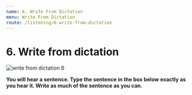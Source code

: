 ```yaml
---
name: 6. Write From Dictation
menu: Write From Dictation
route: /listening/6-write-from-dictation
---
```


# 6. Write from dictation

<Image src="/public/write-from-dictation-6.jpg" alt="write from dictation 6"/>

**You will hear a sentence. Type the sentence in the box below exactly as you hear it. Write as much of the sentence as you can.**
